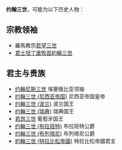 '''约翰三世'''，可能为以下历史人物： 

==宗教领袖==

*羅馬教宗[[若望三世|若望三世]]
*[[约翰三世_(君士坦丁堡牧首)|君士坦丁堡牧首約翰三世]]

==君主与贵族==

*[[约翰尼斯三世|约翰尼斯三世]] 埃塞俄比亚领袖
*[[约翰三世_(尼西亚帝国)|约翰三世 (尼西亚帝国)]] 尼西亚帝国皇帝
*[[约翰三世_(波兰)|约翰三世 (波兰)]] 波兰国王
*[[约翰三世_(瑞典)|约翰三世 (瑞典)]] 瑞典国王
*[[若昂三世|若昂三世]] 葡萄牙国王
*[[约翰三世_(布拉班特)|约翰三世 (布拉班特)]] 布拉班特公爵
*[[约翰三世_(布列塔尼)|约翰三世 (布列塔尼)]] 布列塔尼公爵
*[[約翰三世_(特拉比松帝國)|約翰三世 (特拉比松帝國)]] 特拉比松帝國君主

{{disambig|Cat=四字封號消歧義}}